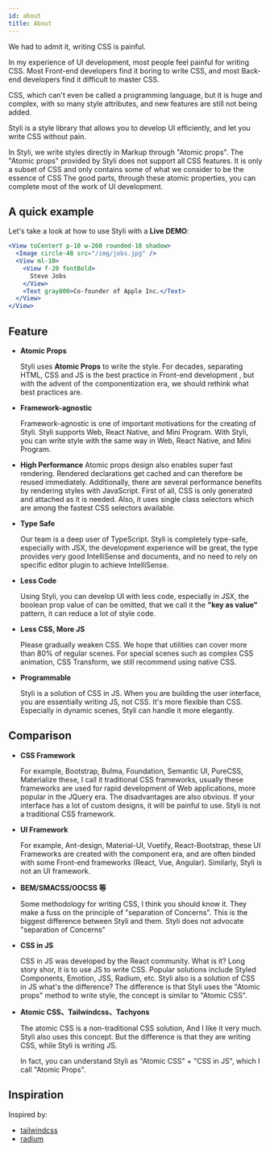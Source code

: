```yaml
---
id: about
title: About
---
```


We had to admit it, writing CSS is painful.

In my experience of UI development, most people feel painful for writing CSS. Most Front-end developers find it boring to write CSS, and most Back-end developers find it difficult to master CSS.

CSS, which can't even be called a programming language, but it is huge and complex, with so many style attributes, and new features are still not being added.

Styli is a style library that allows you to develop UI efficiently, and let you write CSS without pain.

In Styli, we write styles directly in Markup through "Atomic props". The "Atomic props" provided by Styli does not support all CSS features. It is only a subset of CSS and only contains some of what we consider to be the essence of CSS The good parts, through these atomic properties, you can complete most of the work of UI development.

## A quick example

Let's take a look at how to use Styli with a **Live DEMO**:

```jsx live
<View toCenterY p-10 w-260 rounded-10 shadow>
  <Image circle-48 src="/img/jobs.jpg" />
  <View ml-10>
    <View f-20 fontBold>
      Steve Jobs
    </View>
    <Text gray800>Co-founder of Apple Inc.</Text>
  </View>
</View>
```

## Feature

- **Atomic Props**

  Styli uses **Atomic Props** to write the style. For decades, separating HTML, CSS and JS is the best practice in Front-end development , but with the advent of the componentization era, we should rethink what best practices are.

- **Framework-agnostic**

  Framework-agnostic is one of important motivations for the creating of Styli. Styli supports Web, React Native, and Mini Program. With Styli, you can write style with the same way in Web, React Native, and Mini Program.

- **High Performance**
  Atomic props design also enables super fast rendering. Rendered declarations get cached and can therefore be reused immediately. Additionally, there are several performance benefits by rendering styles with JavaScript. First of all, CSS is only generated and attached as it is needed. Also, it uses single class selectors which are among the fastest CSS selectors available.

- **Type Safe**

  Our team is a deep user of TypeScript. Styli is completely type-safe, especially with JSX, the development experience will be great, the type provides very good IntelliSense and documents, and no need to rely on specific editor plugin to achieve IntelliSense.

- **Less Code**

  Using Styli, you can develop UI with less code, especially in JSX, the boolean prop value of can be omitted, that we call it the **"key as value"** pattern, it can reduce a lot of style code.

- **Less CSS, More JS**

  Please gradually weaken CSS. We hope that utilities can cover more than 80% of regular scenes. For special scenes such as complex CSS animation, CSS Transform, we still recommend using native CSS.

- **Programmable**

  Styli is a solution of CSS in JS. When you are building the user interface, you are essentially writing JS, not CSS. It's more flexible than CSS. Especially in dynamic scenes, Styli can handle it more elegantly.

## Comparison

- **CSS Framework**

  For example, Bootstrap, Bulma, Foundation, Semantic UI, PureCSS, Materialize these, I call it traditional CSS frameworks, usually these frameworks are used for rapid development of Web applications, more popular in the JQuery era. The disadvantages are also obvious. If your interface has a lot of custom designs, it will be painful to use. Styli is not a traditional CSS framework.

- **UI Framework**

  For example, Ant-design, Material-UI, Vuetify, React-Bootstrap, these UI Frameworks are created with the component era, and are often binded with some Front-end frameworks (React, Vue, Angular). Similarly, Styli is not an UI framework.

- **BEM/SMACSS/OOCSS 等**

  Some methodology for writing CSS, I think you should know it. They make a fuss on the principle of "separation of Concerns". This is the biggest difference between Styli and them. Styli does not advocate "separation of Concerns"

- **CSS in JS**

  CSS in JS was developed by the React community. What is it? Long story shor, it is to use JS to write CSS. Popular solutions include Styled Components, Emotion, JSS, Radium, etc. Styli also is a solution of CSS in JS what's the difference? The difference is that Styli uses the "Atomic props" method to write style, the concept is similar to "Atomic CSS".

- **Atomic CSS、Tailwindcss、Tachyons**

  The atomic CSS is a non-traditional CSS solution, And I like it very much. Styli also uses this concept. But the difference is that they are writing CSS, while Styli is writing JS.

  In fact, you can understand Styli as "Atomic CSS" + "CSS in JS", which I call "Atomic Props".

## Inspiration

Inspired by:

- [tailwindcss](https://tailwindcss.com/)
- [radium](https://github.com/FormidableLabs/radium)
